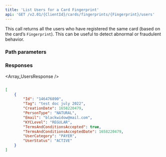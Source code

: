 ```yaml
---
title: 'List Users for a Card Fingerprint'  
api: 'GET /v2.01/{ClientId}/cards/fingerprints/{Fingerprint}/users'  
---
```


  

This call returns all the users who have registered the same card (based on the card’s `Fingerprint`). This can be useful to detect abnormal or fraudulent behavior.  

### Path parameters  

<Fingerprint />  

### Responses  

<AccordionGroup><Accordion title="200">  

<Array_UsersResponse /></Accordion></AccordionGroup>  

<ResponseExample>  

```json 200   

[
    {
        "Id": "146476890",
        "Tag": "test doc july 2022",
        "CreationDate": 1658220479,
        "PersonType": "NATURAL",
        "Email": "blackwidow@mail.com",
        "KYCLevel": "REGULAR",
        "TermsAndConditionsAccepted": true,
        "TermsAndConditionsAcceptedDate": 1658220479,
        "UserCategory": "PAYER",
        "UserStatus": "ACTIVE"
    }
]  

 ```  

</ResponseExample>